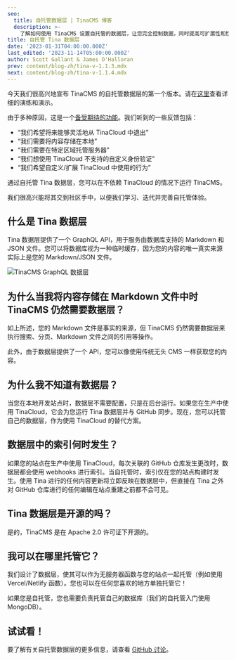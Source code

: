 ```yaml
---
seo:
  title: 自托管数据层 | TinaCMS 博客
  description: >-
    了解如何使用 TinaCMS 设置自托管的数据层，让您完全控制数据，同时提高可扩展性和性能。
title: 自托管 Tina 数据层
date: '2023-01-31T04:00:00.000Z'
last_edited: '2023-11-14T05:00:00.000Z'
author: Scott Gallant & James O'Halloran
prev: content/blog-zh/tina-v-1.1.3.mdx
next: content/blog-zh/tina-v-1.1.4.mdx
---
```


今天我们很高兴地宣布 TinaCMS 的自托管数据层的第一个版本。请在[这里](https://github.com/tinacms/tinacms/discussions/3589)查看详细的演练和演示。

由于多种原因，这是一个[备受期待的功能](https://github.com/tinacms/tinacms/discussions/3096)。我们听到的一些反馈包括：

* “我们希望将来能够灵活地从 TinaCloud 中退出”
* “我们需要将内容存储在本地”
* “我们需要在特定区域托管服务器”
* “我们想使用 TinaCloud 不支持的自定义身份验证”
* “我们希望自定义/扩展 TinaCloud 中使用的行为”

通过自托管 Tina 数据层，您可以在不依赖 TinaCloud 的情况下运行 TinaCMS。

我们很高兴能将其交到社区手中，以便我们学习、迭代并完善自托管体验。

## 什么是 Tina 数据层

Tina 数据层提供了一个 GraphQL API，用于服务由数据库支持的 Markdown 和 JSON 文件。您可以将数据库视为一种临时缓存，因为您的内容的唯一真实来源实际上是您的 Markdown/JSON 文件。

![TinaCMS GraphQL 数据层](/img/docs/tinacms-data-layer_geyrv8.png "TinaCMS 数据层")

## 为什么当我将内容存储在 Markdown 文件中时 TinaCMS 仍然需要数据层？

如上所述，您的 Markdown 文件是事实的来源，但 TinaCMS 仍然需要数据层来执行搜索、分页、Markdown 文件之间的引用等操作。

此外，由于数据层提供了一个 API，您可以像使用传统无头 CMS 一样获取您的内容。

## 为什么我不知道有数据层？

当您在本地开发站点时，数据层不需要配置，只是在后台运行。如果您在生产中使用 TinaCloud，它会为您运行 Tina 数据层并与 GitHub 同步。现在，您可以托管自己的数据层，作为使用 TinaCloud 的替代方案。

## 数据层中的索引何时发生？

如果您的站点在生产中使用 TinaCloud，每次关联的 GitHub 仓库发生更改时，数据层都会使用 webhooks 进行索引。当自托管时，索引仅在您的站点构建时发生。使用 Tina 进行的任何内容更新将立即反映在数据层中，但直接在 Tina 之外对 GitHub 仓库进行的任何编辑在站点重建之前都不会可见。

## Tina 数据层是开源的吗？

是的，TinaCMS 是在 Apache 2.0 许可证下开源的。

## 我可以在哪里托管它？

我们设计了数据层，使其可以作为无服务器函数与您的站点一起托管（例如使用 Vercel/Netlify 函数）。您也可以在任何您喜欢的地方单独托管它！

如果您是自托管，您也需要负责托管自己的数据库（我们的自托管入门使用 MongoDB）。

## 试试看！

要了解有关自托管数据层的更多信息，请查看 [GitHub 讨论](https://github.com/tinacms/tinacms/discussions/3589)。